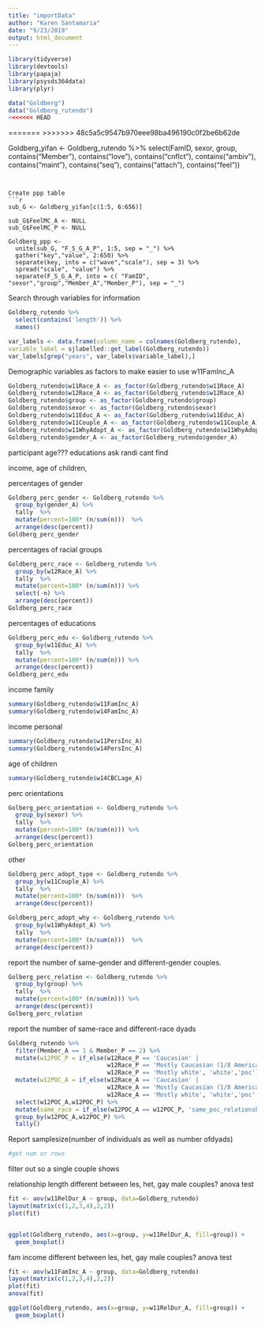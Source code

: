 ```yaml
---
title: "importData"
author: "Karen Santamaria"
date: "9/23/2019"
output: html_document
---
```


```r
library(tidyverse)
library(devtools)
library(papaja)
library(psysds364data)
library(plyr)
```

```r
data("Goldberg")
data("Goldberg_rutendo")
<<<<<<< HEAD
```

=======
>>>>>>> 48c5a5c9547b970eee98ba496190c0f2be6b62de

Goldberg_yifan <- Goldberg_rutendo %>%
 select(FamID, sexor, group, contains("Member"), contains("love"), contains("cnflct"), contains("ambiv"), contains("maint"), contains("seq"), contains("attach"), contains("feel"))
```


Create ppp table
```r
sub_G <- Goldberg_yifan[c(1:5, 6:656)]

sub_G$FeelMC_A <- NULL
sub_G$FeelMC_P <- NULL

Goldberg_ppp <- 
  unite(sub_G, "F_S_G_A_P", 1:5, sep = "_") %>%
  gather("key","value", 2:650) %>%
  separate(key, into = c("wave","scale"), sep = 3) %>%
  spread("scale", "value") %>%
  separate(F_S_G_A_P, into = c( "FamID", "sexor","group","Member_A","Member_P"), sep = "_") 

```


Search through variables for information
```r
Goldberg_rutendo %>%
  select(contains('length')) %>%
  names()

var_labels <- data.frame(column_name = colnames(Goldberg_rutendo),
variable_label = sjlabelled::get_label(Goldberg_rutendo))
var_labels[grep("years", var_labels$variable_label),]
```



Demographic variables as factors to make easier to use
w11FamInc_A
```r
Goldberg_rutendo$w11Race_A <- as_factor(Goldberg_rutendo$w11Race_A)
Goldberg_rutendo$w12Race_A <- as_factor(Goldberg_rutendo$w12Race_A)
Goldberg_rutendo$group <- as_factor(Goldberg_rutendo$group)
Goldberg_rutendo$sexor <- as_factor(Goldberg_rutendo$sexor)
Goldberg_rutendo$w11Educ_A <- as_factor(Goldberg_rutendo$w11Educ_A)
Goldberg_rutendo$w11Couple_A <- as_factor(Goldberg_rutendo$w11Couple_A)
Goldberg_rutendo$w11WhyAdopt_A <- as_factor(Goldberg_rutendo$w11WhyAdopt_A)
Goldberg_rutendo$gender_A <- as_factor(Goldberg_rutendo$gender_A)
```


participant age??? educations ask randi cant find

income, age of children,


percentages of gender
```r
Goldberg_perc_gender <- Goldberg_rutendo %>%
  group_by(gender_A) %>%
  tally  %>%
  mutate(percent=100* (n/sum(n)))  %>%
  arrange(desc(percent))
Goldberg_perc_gender
```

percentages of racial groups
```r
Goldberg_perc_race <- Goldberg_rutendo %>%
  group_by(w12Race_A) %>%
  tally  %>%
  mutate(percent=100* (n/sum(n))) %>%
  select(-n) %>%
  arrange(desc(percent))
Goldberg_perc_race
```

percentages of educations
```r
Goldberg_perc_edu <- Goldberg_rutendo %>%
  group_by(w11Educ_A) %>%
  tally  %>%
  mutate(percent=100* (n/sum(n))) %>%
  arrange(desc(percent))
Goldberg_perc_edu
```

income family
```r
summary(Goldberg_rutendo$w11FamInc_A)
summary(Goldberg_rutendo$w14FamInc_A)
```

income personal
```r
summary(Goldberg_rutendo$w11PersInc_A)
summary(Goldberg_rutendo$w14PersInc_A)
```


age of children
```r
summary(Goldberg_rutendo$w14CBCLage_A)
```

perc orientations
```r
Golberg_perc_orientation <- Goldberg_rutendo %>%
  group_by(sexor) %>%
  tally  %>%
  mutate(percent=100* (n/sum(n))) %>%
  arrange(desc(percent))
Golberg_perc_orientation
```


other
```r
Goldberg_perc_adopt_type <- Goldberg_rutendo %>%
  group_by(w11Couple_A) %>%
  tally  %>%
  mutate(percent=100* (n/sum(n)))  %>%
  arrange(desc(percent))

Goldberg_perc_adopt_why <- Goldberg_rutendo %>%
  group_by(w11WhyAdopt_A) %>%
  tally  %>%
  mutate(percent=100* (n/sum(n)))  %>%
  arrange(desc(percent))
```




report the number of same-gender and different-gender couples. 
```r
Golberg_perc_relation <- Goldberg_rutendo %>%
  group_by(group) %>%
  tally  %>%
  mutate(percent=100* (n/sum(n))) %>%
  arrange(desc(percent))
Golberg_perc_relation
```




report the number of same-race and different-race dyads
```r
Goldberg_rutendo %>%
  filter(Member_A == 1 & Member_P == 2) %>%
  mutate(w12POC_P = if_else(w12Race_P == 'Caucasian' | 
                            w12Race_P == 'Mostly Caucasian (1/8 American Indian)' | 
                            w12Race_P == 'Mostly white', 'white','poc')) %>%
  mutate(w12POC_A = if_else(w12Race_A == 'Caucasian' |
                            w12Race_A == 'Mostly Caucasian (1/8 American Indian)' |
                            w12Race_A == 'Mostly white', 'white','poc' )) %>%
  select(w12POC_A,w12POC_P) %>%
  mutate(same_race = if_else(w12POC_A == w12POC_P, 'same_poc_relationship','diff_poc_relationship')) %>%
  group_by(w12POC_A,w12POC_P) %>%
  tally()
```

Report samplesize(number of individuals as well as number ofdyads)
```r
#get num or rows
```




filter out so a single couple shows 

relationship length different between les, het, gay male couples? anova test
```r
fit <- aov(w11RelDur_A ~ group, data=Goldberg_rutendo) 
layout(matrix(c(1,2,3,4),2,2))
plot(fit) 


ggplot(Goldberg_rutendo, aes(x=group, y=w11RelDur_A, fill=group)) + 
  geom_boxplot() 
```

fam income different between les, het, gay male couples? anova test
```r
fit <- aov(w11FamInc_A ~ group, data=Goldberg_rutendo) 
layout(matrix(c(1,2,3,4),2,2)) 
plot(fit) 
anova(fit)

ggplot(Goldberg_rutendo, aes(x=group, y=w11RelDur_A, fill=group)) + 
  geom_boxplot() 
```




